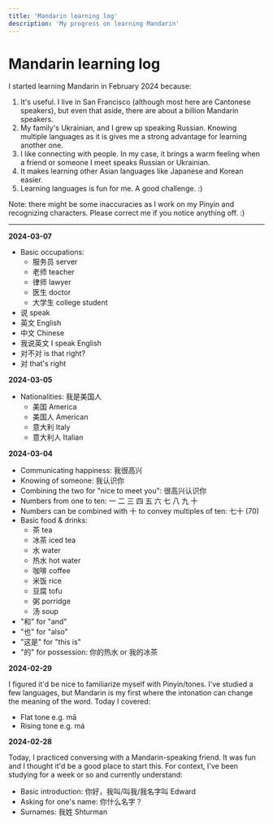 ```yaml
---
title: 'Mandarin learning log'
description: 'My progress on learning Mandarin'
---
```


# Mandarin learning log

I started learning Mandarin in February 2024 because:

1. It's useful. I live in San Francisco (although most here are Cantonese speakers), but even that aside, there are about a billion Mandarin speakers.
2. My family's Ukrainian, and I grew up speaking Russian. Knowing multiple languages as it is gives me a strong advantage for learning another one.
3. I like connecting with people. In my case, it brings a warm feeling when a friend or someone I meet speaks Russian or Ukrainian.
4. It makes learning other Asian languages like Japanese and Korean easier.
5. Learning languages is fun for me. A good challenge. :)

Note: there might be some inaccuracies as I work on my Pinyin and recognizing characters. Please correct me if you notice anything off. :)

---

**2024-03-07**

- Basic occupations:
    - 服务员 server
    - 老师 teacher
    - 律师 lawyer
    - 医生 doctor
    - 大学生 college student
- 说 speak
- 英文 English
- 中文 Chinese
- 我说英文 I speak English
- 对不对 is that right?
- 对 that's right

**2024-03-05**

- Nationalities: 我是美国人
    - 美国 America
    - 美国人 American
    - 意大利 Italy
    - 意大利人 Italian

**2024-03-04**

- Communicating happiness: 我很高兴
- Knowing of someone: 我认识你
- Combining the two for "nice to meet you": 很高兴认识你
- Numbers from one to ten: 一 二 三 四 五 六 七 八 九 十
- Numbers can be combined with 十 to convey multiples of ten: 七十 (70)
- Basic food & drinks:
    - 茶 tea
    - 冰茶 iced tea
    - 水 water
    - 热水 hot water
    - 咖啡 coffee
    - 米饭 rice
    - 豆腐 tofu
    - 粥 porridge
    - 汤 soup
- "和" for "and"
- "也" for "also"
- "这是" for "this is"
- "的" for possession: 你的热水 or 我的冰茶

**2024-02-29**

I figured it'd be nice to familiarize myself with Pinyin/tones. I've studied a few languages, but Mandarin is my first where the intonation can change the meaning of the word. Today I covered:

- Flat tone e.g. mā
- Rising tone e.g. má

**2024-02-28**

Today, I practiced conversing with a Mandarin-speaking friend. It was fun and I thought it'd be a good place to start this. For context, I've been studying for a week or so and currently understand:

- Basic introduction: 你好，我叫/叫我/我名字叫 Edward
- Asking for one's name: 你什么名字？
- Surnames: 我姓 Shturman
